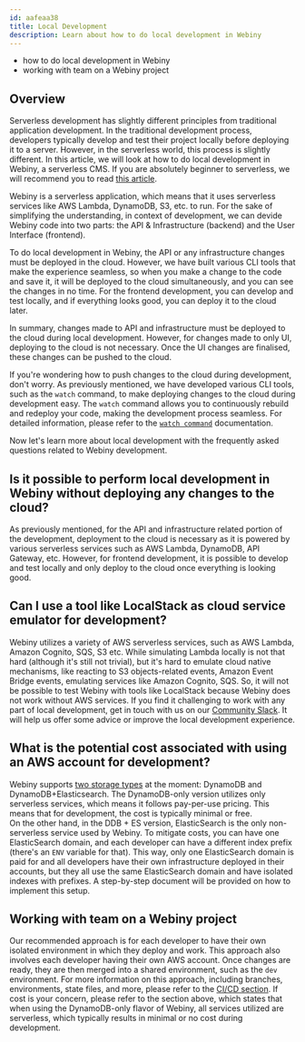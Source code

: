 ```yaml
---
id: aafeaa38
title: Local Development
description: Learn about how to do local development in Webiny
---
```



<Alert type="success" title="What you'll learn">

- how to do local development in Webiny
- working with team on a Webiny project

</Alert>

## Overview

Serverless development has slightly different principles from traditional application development. In the traditional development process, developers typically develop and test their project locally before deploying it to a server. However, in the serverless world, this process is slightly different. In this article, we will look at how to do local development in Webiny, a serverless CMS.
If you are absolutely beginner to serverless, we will recommend you to read [this article](https://www.webiny.com/knowledge-base/serverless).

Webiny is a serverless application, which means that it uses serverless services like AWS Lambda, DynamoDB, S3, etc. to run. For the sake of simplifying the understanding, in context of development, we can devide Webiny code into two parts: the API & Infrastructure (backend) and the User Interface (frontend).

To do local development in Webiny, the API or any infrastructure changes must be deployed in the cloud. However, we have built various CLI tools that make the experience seamless, so when you make a change to the code and save it, it will be deployed to the cloud simultaneously, and you can see the changes in no time. For the frontend development, you can develop and test locally, and if everything looks good, you can deploy it to the cloud later.

In summary, changes made to API and infrastructure must be deployed to the cloud during local development. However, for changes made to only UI, deploying to the cloud is not necessary. Once the UI changes are finalised, these changes can be pushed to the cloud.

If you're wondering how to push changes to the cloud during development, don't worry. As previously mentioned, we have developed various CLI tools, such as the `watch` command, to make deploying changes to the cloud during development easy. The `watch` command allows you to continuously rebuild and redeploy your code, making the development process seamless.
For detailed information, please refer to the [`watch command`](/docs/core-development-concepts/basics/watch-command) documentation.

Now let's learn more about local development with the frequently asked questions related to Webiny development.

## Is it possible to perform local development in Webiny without deploying any changes to the cloud?

As previously mentioned, for the API and infrastructure related portion of the development, deployment to the cloud is necessary as it is powered by various serverless services such as AWS Lambda, DynamoDB, API Gateway, etc. However, for frontend development, it is possible to develop and test locally and only deploy to the cloud once everything is looking good.

## Can I use a tool like LocalStack as cloud service emulator for development?

Webiny utilizes a variety of AWS serverless services, such as AWS Lambda, Amazon Cognito, SQS, S3 etc.
While simulating Lambda locally is not that hard (although it's still not trivial),
but it's hard to emulate cloud native mechanisms, like reacting to S3 objects-related events,
Amazon Event Bridge events, emulating services like Amazon Cognito, SQS. So, it will not be possible to test Webiny with tools like LocalStack because Webiny does not work without AWS services.
If you find it challenging to work with any part of local development, get in touch with us on our [Community Slack](https://www.webiny.com/slack). It will help us offer some advice or improve the local development experience.

## What is the potential cost associated with using an AWS account for development?

Webiny supports [two storage types](/docs/get-started/install-webiny#pick-your-database) at the moment: DynamoDB and DynamoDB+Elasticsearch. The DynamoDB-only version utilizes only serverless services, which means it follows pay-per-use pricing. This means that for development, the cost is typically minimal or free.  
On the other hand, in the DDB + ES version, ElasticSearch is the only non-serverless service used by Webiny. To mitigate costs, you can have one ElasticSearch domain, and each developer can have a different index prefix (there's an `ENV` variable for that). This way, only one ElasticSearch domain is paid for and all developers have their own infrastructure deployed in their accounts, but they all use the same ElasticSearch domain and have isolated indexes with prefixes. A step-by-step document will be provided on how to implement this setup.

## Working with team on a Webiny project

Our recommended approach is for each developer to have their own isolated environment in which they deploy and work. This approach also involves each developer having their own AWS account. Once changes are ready, they are then merged into a shared environment, such as the `dev` environment. For more information on this approach, including branches, environments, state files, and more, please refer to the [CI/CD section](/docs/{version}/core-development-concepts/ci-cd/introduction). If cost is your concern, please refer to the section above, which states that when using the DynamoDB-only flavor of Webiny, all services utilized are serverless, which typically results in minimal or no cost during development.
